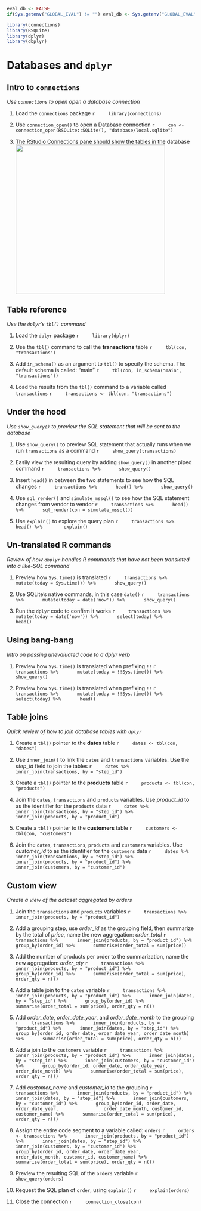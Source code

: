```r
eval_db <- FALSE
if(Sys.getenv("GLOBAL_EVAL") != "") eval_db <- Sys.getenv("GLOBAL_EVAL")
```

```r
library(connections)
library(RSQLite)
library(dplyr)
library(dbplyr)
```

# Databases and `dplyr`

## Intro to `connections`
*Use `connections` to open open a database connection*

1. Load the `connections` package
    ```r
    library(connections)
    ```

1. Use `connection_open()` to open a Database connection
    ```r
    con <- connection_open(RSQLite::SQLite(), "database/local.sqlite")
    ```
    
1. The RStudio Connections pane should show the tables in the database
<img src="images/04-conn-pane.png" align="center" width="400px"> 

## Table reference
*Use the `dplyr`'s `tbl()` command*

1. Load the `dplyr` package
    ```r
    library(dplyr)
    ```

1. Use the `tbl()` command to call the **transactions** table
    ```r
    tbl(con, "transactions")
    ```

1. Add `in_schema()` as an argument to `tbl()` to specify the schema.  The default schema is called: "main"
    ```r
    tbl(con, in_schema("main", "transactions"))
    ```

1. Load the results from the `tbl()` command to a variable called `transactions` 
    ```r
    transactions <- tbl(con, "transactions")
    ```
    
    
## Under the hood 
*Use `show_query()` to preview the SQL statement that will be sent to the database*

1. Use `show_query()` to preview SQL statement that actually runs when we run `transactions` as a command
    ```r
    show_query(transactions)
    ```

1. Easily view the resulting query by adding `show_query()` in another piped command
    ```r
    transactions %>%
      show_query()
    ```

1. Insert `head()` in between the two statements to see how the SQL changes
    ```r
    transactions %>%
      head() %>%
      show_query()
    ```

1. Use `sql_render()` and `simulate_mssql()` to see how the SQL statement changes from vendor to vendor
    ```r
    transactions %>%
      head() %>%
      sql_render(con = simulate_mssql()) 
    ```

1. Use `explain()` to explore the query plan
    ```r
    transactions %>% 
      head() %>% 
      explain()
    ```
    
## Un-translated R commands
*Review of how `dbplyr` handles R commands that have not been translated into a like-SQL command*

1. Preview how `Sys.time()` is translated
    ```r
    transactions %>%
      mutate(today = Sys.time()) %>%
      show_query()
    ```

1. Use SQLite's native commands, in this case `date()`
    ```r
    transactions %>%
      mutate(today = date('now')) %>%
      show_query()
    ```

1. Run the `dplyr` code to confirm it works
    ```r
    transactions %>%
      mutate(today = date('now')) %>%
      select(today) %>%
      head()
    ```

## Using bang-bang
*Intro on passing unevaluated code to a dplyr verb*

1. Preview how `Sys.time()` is translated when prefixing `!!`
    ```r
    transactions %>%
      mutate(today = !!Sys.time()) %>%
      show_query()
    ```

1. Preview how `Sys.time()` is translated when prefixing `!!`
    ```r
    transactions %>%
      mutate(today = !!Sys.time()) %>%
      select(today) %>%
      head()
    ```

## Table joins
*Quick review of how to join database tables with `dplyr`*

1. Create a `tbl()` pointer to the **dates** table
    ```r
    dates <- tbl(con, "dates")
    ```

1. Use `inner_join()` to link the `dates` and `transactions` variables. Use the *step_id* field to join the tables
    ```r
    dates %>%
      inner_join(transactions, by = "step_id")
    ```

1. Create a `tbl()` pointer to the **products** table
    ```r
    products <- tbl(con, "products")
    ```

1. Join the `dates`, `transactions` and `products` variables. Use *product_id* to as the identifier for the `products` data
    ```r
    dates %>%
      inner_join(transactions, by = "step_id") %>%
      inner_join(products, by = "product_id")
    ```

1. Create a `tbl()` pointer to the **customers** table
    ```r
    customers <- tbl(con, "customers")
    ```

1. Join the `dates`, `transactions`, `products` and `customers` variables. Use *customer_id* to as the identifier for the `customers` data
    ```r
    dates %>%
      inner_join(transactions, by = "step_id") %>%
      inner_join(products, by = "product_id") %>%
      inner_join(customers, by = "customer_id")
    ```


## Custom view
*Create a view of the dataset aggregated by orders*

1. Join the `transactions` and `products` variables
    ```r
    transactions %>%
      inner_join(products, by = "product_id") 
    ```

1. Add a grouping step, use *order_id* as the grouping field, then summarize by the total of *price*, name the new aggregation: *order_total*
    ```r
    transactions %>%
      inner_join(products, by = "product_id") %>%
      group_by(order_id) %>%
      summarise(order_total = sum(price))
    ```

1. Add the number of products per order to the summarization, name the new aggregation: *order_qty*
    ```r
    transactions %>%
      inner_join(products, by = "product_id") %>%
      group_by(order_id) %>%
      summarise(order_total = sum(price), order_qty = n())
    ```

1. Add a table join to the `dates` variable
    ```r
    transactions %>%
      inner_join(products, by = "product_id") %>%
      inner_join(dates, by = "step_id") %>%
      group_by(order_id) %>%
      summarise(order_total = sum(price), order_qty = n())
    ```

1. Add *order_date*, *order_date_year*, and *order_date_month* to the grouping
    ```r
    transactions %>%
      inner_join(products, by = "product_id") %>%
      inner_join(dates, by = "step_id") %>%
      group_by(order_id, order_date, order_date_year, order_date_month) %>%
      summarise(order_total = sum(price), order_qty = n())
    ```

1. Add a join to the `customers` variable
    ```r
    transactions %>%
      inner_join(products, by = "product_id") %>%
      inner_join(dates, by = "step_id") %>%
      inner_join(customers, by = "customer_id") %>%
      group_by(order_id, order_date, order_date_year, order_date_month) %>%
      summarise(order_total = sum(price), order_qty = n())
    ```

1. Add *customer_name* and *customer_id* to the grouping
    ```r
    transactions %>%
      inner_join(products, by = "product_id") %>%
      inner_join(dates, by = "step_id") %>%
      inner_join(customers, by = "customer_id") %>%
      group_by(order_id, order_date, order_date_year, 
               order_date_month, customer_id, customer_name) %>%
      summarise(order_total = sum(price), order_qty = n())
    ```

1. Assign the entire code segment to a variable called: `orders`
    ```r
    orders <- transactions %>%
      inner_join(products, by = "product_id") %>%
      inner_join(dates, by = "step_id") %>%
      inner_join(customers, by = "customer_id") %>%
      group_by(order_id, order_date, order_date_year, 
               order_date_month, customer_id, customer_name) %>%
      summarise(order_total = sum(price), order_qty = n())
    ```

1. Preview the resulting SQL of the `orders` variable
    ```r
    show_query(orders)
    ```

1. Request the SQL plan of `order`, using `explain()`
    ```r
    explain(orders)
    ```

1. Close the connection
    ```r
    connection_close(con)
    ```


